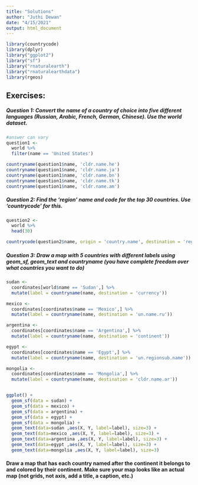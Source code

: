 ```yaml
---
title: "Solutions"
author: "Juthi Dewan"
date: "4/15/2021"
output: html_document
---
```


```r
library(countrycode)
library(dplyr)
library("ggplot2")
library("sf")
library("rnaturalearth")
library("rnaturalearthdata")
library(rgeos)
```

## Exercises: 

##### Question 1: Convert the name of a country of choice into five different languages (Russian, Arabic, French, German, Chinese). Use the world dataset. 

```r
#answer can vary
question1 <-
  world %>%
  filter(name == 'United States')

countryname(question1$name, 'cldr.name.he')
countryname(question1$name, 'cldr.name.ja')
countryname(question1$name, 'cldr.name.bn')
countryname(question1$name, 'cldr.name.tk')
countryname(question1$name, 'cldr.name.am')
```



##### Question 2: Find the 'region' name and code for the top 30 countries. Use 'countrycode' for this. 

```r
question2 <-
  world %>% 
  head(30)

countrycode(question2$name, origin = 'country.name', destination = 'region')
```



##### Question 3: Draw a map with 5 countries with different labels using geom_sf, geom_text and countryname (you have complete freedom over what countries you want to do)


```r
sudan <-
  coordinates[world$name == 'Sudan',] %>%
  mutate(label = countryname(name, destination = 'currency'))

mexico <-
  coordinates[coordinates$name == 'Mexico',] %>%
  mutate(label = countryname(name, destination = 'un.name.ru'))

argentina <-
  coordinates[coordinates$name == 'Argentina',] %>%
  mutate(label = countryname(name, destination = 'continent'))

egypt <-
  coordinates[coordinates$name == 'Egypt',] %>%
  mutate(label = countryname(name, destination = 'un.regionsub.name'))

mongolia <- 
  coordinates[coordinates$name == 'Mongolia',] %>%
  mutate(label = countryname(name, destination = 'cldr.name.ar'))


ggplot() + 
  geom_sf(data = sudan) + 
  geom_sf(data = mexico) +
  geom_sf(data = argentina) +
  geom_sf(data = egypt) +
  geom_sf(data = mongolia) +
  geom_text(data=sudan ,aes(X, Y, label=label), size=3) +
  geom_text(data=mexico ,aes(X, Y, label=label), size=3) +
  geom_text(data=argentina ,aes(X, Y, label=label), size=3) +
  geom_text(data=egypt ,aes(X, Y, label=label), size=3) +
  geom_text(data=mongolia ,aes(X, Y, label=label), size=3) 
```


#### Draw a map that has each country named after the continent it belongs to and colored  by their continent. Make sure your map looks like an actual map (not grids, not axis, add a title, a caption, etc.)
